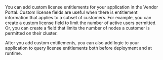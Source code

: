 You can add custom license entitlements for your application in the Vendor Portal. Custom license fields are useful when there is entitlement information that applies to a subset of customers. For example, you can create a custom license field to limit the number of active users permitted. Or, you can create a field that limits the number of nodes a customer is permitted on their cluster.

After you add custom entitlements, you can also add logic to your application to query license entitlements both before deployment and at runtime.